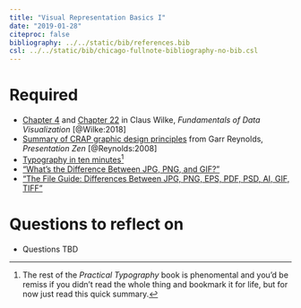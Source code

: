 ```yaml
---
title: "Visual Representation Basics I"
date: "2019-01-28"
citeproc: false
bibliography: ../../static/bib/references.bib
csl: ../../static/bib/chicago-fullnote-bibliography-no-bib.csl
---
```


# Required

- <i class="fas fa-book"></i> [Chapter 4](https://serialmentor.com/dataviz/color-basics.html) and [Chapter 22](https://serialmentor.com/dataviz/image-file-formats.html) in Claus Wilke, *Fundamentals of Data Visualization* [@Wilke:2018]
- <i class="far fa-file-pdf"></i> [Summary of CRAP graphic design principles](http://www.presentationzen.com/chapter6_spread.pdf) from Garr Reynolds, *Presentation Zen* [@Reynolds:2008]
- <i class="fas fa-external-link-square-alt"></i> [Typography in ten minutes](https://practicaltypography.com/typography-in-ten-minutes.html)^[The rest of the *Practical Typography* book is phenomental and you'd be remiss if you didn't read the whole thing and bookmark it for life, but for now just read this quick summary.]
- <i class="fas fa-external-link-square-alt"></i> ["What's the Difference Between JPG, PNG, and GIF?"](https://gizmodo.com/5656669/whats-the-difference-between-jpg-png-and-gif)
- <i class="fas fa-external-link-square-alt"></i> ["The File Guide: Differences Between JPG, PNG, EPS, PDF, PSD, AI, GIF, TIFF"](https://builtbytophat.com/file-guide-differences-between-jpg-png-eps-pdf-psd-ai-gif-tiff/)


# Questions to reflect on

- Questions TBD
